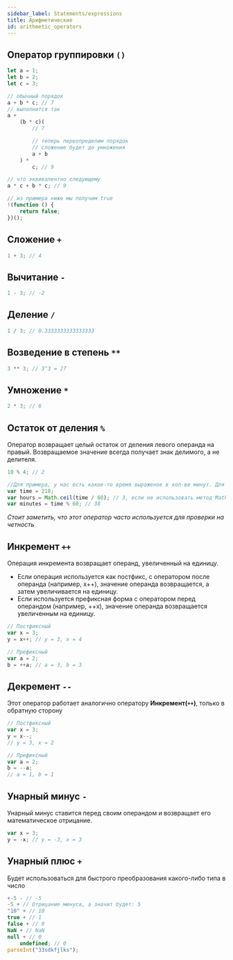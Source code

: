 ```yaml
---
sidebar_label: Statements/expressions
title: Арифметические
id: arithmetic_operators
---
```


## Оператор группировки `()`

```jsx
let a = 1;
let b = 2;
let c = 3;

// обычный порядок
a + b * c; // 7
// выполнится так
a +
    (b * c)(
        // 7

        // теперь переопределим порядок
        // сложение будет до умножения
        a + b
    ) *
        c; // 9

// что эквивалентно следующему
a * c + b * c; // 9

// из примера ниже мы получим true
!(function () {
    return false;
})();
```

## Сложение `+`

```jsx
1 + 3; // 4
```

## Вычитание `-`

```jsx
1 - 3; // -2
```

## Деление `/`

```jsx
1 / 3; // 0.3333333333333333
```

## Возведение в степень `**`

```jsx
3 ** 3; // 3^3 = 27
```

## Умножение `*`

```jsx
2 * 3; // 6
```

## Остаток от деления `%`

Оператор возвращает целый остаток от деления левого операнда на правый. Возвращаемое значение всегда получает знак делимого, а не делителя.

```jsx
10 % 4; // 2

//Для примера, у нас есть какое-то время выраженое в кол-ве минут. Для того чтобы перевести 218 минут в часы и минуты мы можем сделать так:
var time = 218;
var hours = Math.ceil(time / 60); // 3, если не использовать метод Math.ceil, мы получим в часах 3.6333... поэтому надо округлить десятичную дробь до целого
var minutes = time % 60; // 38
```

_Стоит заметить, что этот оператор часто используется для проверки на четность_

## Инкремент `++`

Операция инкремента возвращает операнд, увеличенный на единицу.

-   Если операция используется как постфикс, с оператором после операнда (например, x++), значение операнда возвращается, а затем увеличивается на единицу.
-   Если используется префиксная форма с оператором перед операндом (например, ++x), значение операнда возвращается увеличенным на единицу.

```jsx
// Постфиксный
var x = 3;
y = x++; // y = 3, x = 4

// Префиксный
var a = 2;
b = ++a; // a = 3, b = 3
```

## Декремент `--`

Этот оператор работает аналогично оператору **Инкремент(`++`)**, только в обратную сторону

```jsx
// Постфиксный
var x = 3;
y = x--;
// y = 3, x = 2

// Префиксный
var a = 2;
b = --a;
// a = 1, b = 1
```

## Унарный минус `-`

Унарный минус ставится перед своим операндом и возвращает его математическое отрицание.

```jsx
var x = 3;
y = -x; // y = -3, x = 3
```

## Унарный плюс `+`

Будет использоваться для быстрого преобразования какого-либо типа в число

```jsx
+-5 - // -5
-5 + // Отрицание минуса, а значит будет: 5
"10" + // 10
true + // 1
false + // 0
NaN + // NaN
null + // 0
    undefined; // 0
parseInt("33sdkfjlks");
```

